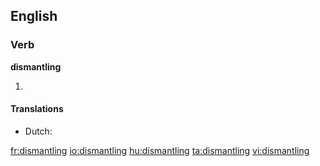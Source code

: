==English==

===Verb===
'''dismantling'''

# {{present participle of|[[dismantle]]}}

====Translations====
* Dutch: {{t-|nl|ontmanteling|f}}

[[fr:dismantling]]
[[io:dismantling]]
[[hu:dismantling]]
[[ta:dismantling]]
[[vi:dismantling]]
